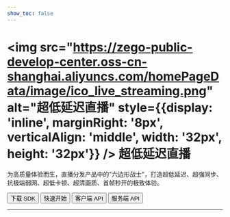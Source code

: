 ```yaml
---
show_toc: false
---
```


# <img src="https://zego-public-develop-center.oss-cn-shanghai.aliyuncs.com/homePageData/image/ico_live_streaming.png" alt="超低延迟直播" style={{display: 'inline', marginRight: '8px', verticalAlign: 'middle', width: '32px', height: '32px'}} /> 超低延迟直播

为高质量体验而生，直播分发产品中的"六边形战士"，打造超低延迟、超强同步、抗极端弱网、超低卡顿、超清画质、首帧秒开的极致体验。

<Button primary-color="NavyBlue" target="_blank" href="./../client-sdk/download-sdk.mdx">下载 SDK</Button>
<Button primary-color="NavyBlue" target="_blank" href="./../quick-start/implementing-live-streaming.mdx">快速开始</Button>
<Button primary-color="NavyBlue" target="_blank" href="/live-streaming-api/overview">客户端 API</Button>
<Button primary-color="NavyBlue" target="_blank" href="/live-streaming-server/api-reference/overview">服务端 API</Button>

---

<Steps titleSite="h3">
  <Step title="产品介绍" icon="https://doc-media.zego.im/sdk-doc/Pics/Express/overview_catalog/icon_documentation_jianjie.png">
    <FeatureList
      features={        [
                {
                        "title": "概述",
                        "link": "/live-streaming-android/introduction/overview"
                },
                {
                        "title": "产品功能",
                        "link": "/live-streaming-android/introduction/product-feature-list"
                },
                {
                        "title": "基本概念",
                        "link": "/live-streaming-android/introduction/basic-concept"
                },
                {
                        "title": "产品优势",
                        "link": "/live-streaming-android/introduction/product-advantages"
                },
                {
                        "title": "应用场景",
                        "link": "/live-streaming-android/introduction/application-scenarios"
                },
                {
                        "title": "限制说明",
                        "link": "/live-streaming-android/introduction/restriction"
                }
        ]}
    />
  </Step>
  <Step title="快速开始" icon="https://doc-media.zego.im/sdk-doc/Pics/Express/overview_catalog/icon_documentation_kuaisukaishi.png">
    <FeatureList
      features={        [
                {
                        "title": "跑通示例源码",
                        "link": "/live-streaming-android/quick-start/run-example-code"
                },
                {
                        "title": "集成 SDK",
                        "link": "/live-streaming-android/quick-start/integrating-sdk"
                },
                {
                        "title": "快速实现超低延迟直播",
                        "link": "/live-streaming-android/quick-start/implementing-live-streaming"
                },
                {
                        "title": "场景化音视频配置",
                        "link": "/live-streaming-android/quick-start/scenario-based-audio-video-configuration"
                }
        ]}
    />
  </Step>
  <Step title="直播能力" icon="https://doc-media.zego.im/sdk-doc/Pics/Express/overview_catalog/icon_documentation_zhibo.png">
    <FeatureList
      type="基础"
      features={        [
                {
                        "title": "混流",
                        "link": "/live-streaming-android/live-streaming/stream-mixing"
                }
        ]}
    />
    <br/>
    <FeatureList
      type="进阶"
      features={        [
                {
                        "title": "单流转码",
                        "link": "/live-streaming-android/live-streaming/single-stream-transcoding"
                },
                {
                        "title": "RTMP 推流到 ZEGO 服务器",
                        "link": "/live-streaming-android/live-streaming/obs-push"
                }
        ]}
    />
  </Step>
  <Step title="通信能力" icon="https://doc-media.zego.im/sdk-doc/Pics/Express/overview_catalog/icon_documentation_tongxun.png">
    <FeatureList
      type="基础"
      features={        [
                {
                        "title": "使用 Token 鉴权",
                        "link": "/live-streaming-android/communication/use-token-authentication"
                },
                {
                        "title": "通话质量监测",
                        "link": "/live-streaming-android/communication/monitor-stream-quality"
                },
                {
                        "title": "网络测速",
                        "link": "/live-streaming-android/communication/testing-network"
                },
                {
                        "title": "设备检测",
                        "link": "/live-streaming-android/communication/pre-call-detection"
                }
        ]}
    />
    <br/>
    <FeatureList
      type="进阶"
      features={        [
                {
                        "title": "多源采集",
                        "link": "/live-streaming-android/communication/multi-source-capture"
                },
                {
                        "title": "同时推多路流",
                        "link": "/live-streaming-android/communication/push-multiple-streams"
                },
                {
                        "title": "媒体补充增强信息（SEI）",
                        "link": "/live-streaming-android/communication/sei"
                },
                {
                        "title": "云代理",
                        "link": "/live-streaming-android/communication/cloud-proxy"
                },
                {
                        "title": "音视频流加密",
                        "link": "/live-streaming-android/communication/encrypt-streams"
                },
                {
                        "title": "游戏语音",
                        "link": "/live-streaming-android/communication/range-audio"
                }
        ]}
    />
  </Step>
  <Step title="房间能力" icon="https://doc-media.zego.im/sdk-doc/Pics/Express/overview_catalog/icon_documentation_fangjian.png">
    <FeatureList
      type="基础"
      features={        [
                {
                        "title": "房间连接状态说明",
                        "link": "/live-streaming-android/room/room-connection-status"
                },
                {
                        "title": "实时消息与信令",
                        "link": "/live-streaming-android/room/messaging-and-signaling"
                }
        ]}
    />
    <br/>
    <FeatureList
      type="进阶"
      features={        [
                {
                        "title": "登录多房间",
                        "link": "/live-streaming-android/room/multi-room-login"
                }
        ]}
    />
  </Step>
  <Step title="音频能力" icon="https://doc-media.zego.im/sdk-doc/Pics/Express/overview_catalog/icon_documentation_yinpin.png">
    <FeatureList
      type="基础"
      features={        [
                {
                        "title": "音频频谱与音量变化",
                        "link": "/live-streaming-android/audio/sound-level-spectrum"
                },
                {
                        "title": "耳返与声道设置",
                        "link": "/live-streaming-android/audio/headphone-monitor"
                },
                {
                        "title": "音频 3A 处理",
                        "link": "/live-streaming-android/audio/audio-3a-processing"
                },
                {
                        "title": "变声/混响/立体声",
                        "link": "/live-streaming-android/audio/audio-effects"
                }
        ]}
    />
    <br/>
    <FeatureList
      type="进阶"
      features={        [
                {
                        "title": "场景化 AI 降噪",
                        "link": "/live-streaming-android/audio/scenario-based-ai-noise-reduction"
                },
                {
                        "title": "自定义音频采集与渲染",
                        "link": "/live-streaming-android/audio/custom-audio-capture-and-rendering"
                },
                {
                        "title": "自定义音频处理",
                        "link": "/live-streaming-android/audio/custom-audio-processing"
                },
                {
                        "title": "AI 变声",
                        "link": "/live-streaming-android/audio/ai-voice-changer"
                }
        ]}
    />
    <br/>
    <FeatureList
      features={        [
                {
                        "title": "原始音频数据获取",
                        "link": "/live-streaming-android/audio/get-audio-raw-data"
                }
        ]}
    />
  </Step>
  <Step title="视频能力" icon="https://doc-media.zego.im/sdk-doc/Pics/Express/overview_catalog/icon_documentation_shipin.png">
    <FeatureList
      type="基础"
      features={        [
                {
                        "title": "常用视频配置",
                        "link": "/live-streaming-android/video/common-video-configuration"
                },
                {
                        "title": "视频采集旋转",
                        "link": "/live-streaming-android/video/video-capture-rotation"
                },
                {
                        "title": "屏幕共享",
                        "link": "/live-streaming-android/video/screen-sharing"
                },
                {
                        "title": "水印和截图",
                        "link": "/live-streaming-android/video/watermark-and-screenshot"
                }
        ]}
    />
    <br/>
    <FeatureList
      type="进阶"
      features={        [
                {
                        "title": "设置视频编码方式",
                        "link": "/live-streaming-android/video/set-video-encoding"
                },
                {
                        "title": "自定义视频采集",
                        "link": "/live-streaming-android/video/custom-video-capture"
                },
                {
                        "title": "自定义视频渲染",
                        "link": "/live-streaming-android/video/custom-video-rendering"
                },
                {
                        "title": "自定义视频前处理",
                        "link": "/live-streaming-android/video/custom-video-preprocessing"
                },
                {
                        "title": "超分辨率",
                        "link": "/live-streaming-android/video/super-resolution"
                },
                {
                        "title": "主体分割",
                        "link": "/live-streaming-android/video/object-segmentation"
                },
                {
                        "title": "H.265",
                        "link": "/live-streaming-android/video/h265"
                },
                {
                        "title": "视频大小流和分层编码",
                        "link": "/live-streaming-android/video/small-large-video-stream-and-layered-encoding"
                },
                {
                        "title": "推流视频增强",
                        "link": "/live-streaming-android/video/publish-video-enhancement"
                }
        ]}
    />
  </Step>
  <Step title="其他能力" icon="https://doc-media.zego.im/sdk-doc/Pics/Express/overview_catalog/icon_documentation_xiaoxi_2.png">
    <FeatureList
      type="基础"
      features={        [
                {
                        "title": "媒体播放器",
                        "link": "/live-streaming-android/other/media-player"
                },
                {
                        "title": "音效文件播放器",
                        "link": "/live-streaming-android/other/audio-effect-player"
                },
                {
                        "title": "音视频录制",
                        "link": "/live-streaming-android/other/local-media-recording"
                }
        ]}
    />
    <br/>
    <FeatureList
      type="进阶"
      features={        [
                {
                        "title": "将白板推送到第三方平台",
                        "link": "/live-streaming-android/other/push-the-whiteboard"
                },
                {
                        "title": "播放透明礼物特效",
                        "link": "/live-streaming-android/other/play-transparent-gift-effects"
                }
        ]}
    />
  </Step>
  <Step title="最佳实践" icon="https://doc-media.zego.im/sdk-doc/Pics/Express/overview_catalog/icon_documentation_zuijiashijian.png">
    <FeatureList
      features={        [
                {
                        "title": "和 AI 美颜的搭配使用",
                        "link": "/live-streaming-android/best-practice/integration-with-zego-effects-sdk"
                },
                {
                        "title": "秀场直播秒开方案",
                        "link": "/live-streaming-android/best-practice/instant-startup-solution"
                },
                {
                        "title": "调试与配置",
                        "link": "/live-streaming-android/best-practice/debug-and-config"
                }
        ]}
    />
  </Step>
  <Step title="参考文档" icon="https://doc-media.zego.im/sdk-doc/Pics/Express/overview_catalog/icon_documentation_cankaowendang.png">
    <FeatureList
      features={      [
            {
                  "title": "客户端 API",
                  "link": "/live-streaming-api/overview"
            },
            {
                  "title": "服务端 API",
                  "link": "/live-streaming-server/api-reference/overview"
            },
            {
                  "title": "常见错误码",
                  "link": "/live-streaming-ios/client-sdk/error-code"
            },
            {
                  "title": "常见问题",
                  "link": "/faq/overview"
            }
      ]}
    />
  </Step>
</Steps>
